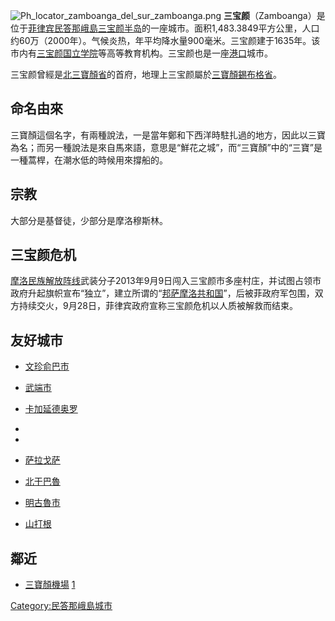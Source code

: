 {{Unreferenced|time=2021-02-05T06:39:22+00:00}}
[[File:Ph_locator_zamboanga_del_sur_zamboanga.png|right]]
'''三宝颜'''（Zamboanga）是位于[[菲律宾|菲律宾]][[棉兰老岛|民答那峨]][[三宝颜半岛|島三宝颜半岛]]的一座城市。面积1,483.3849平方公里，人口约60万（2000年）。气候炎热，年平均降水量900毫米。三宝颜建于1635年。该市内有[[三宝颜国立学院|三宝颜国立学院]]等高等教育机构。三宝颜也是一座[[港口|港口]]城市。

三宝颜曾經是[[北三寶顏省|北三寶顏省]]的首府，地理上三宝颜屬於[[三寶顏錫布格省|三寶顏錫布格省]]。

==命名由來==
三寶顏這個名字，有兩種說法，一是當年鄭和下西洋時駐扎過的地方，因此以三寶為名；而另一種說法是來自馬來語，意思是“鮮花之城”，而“三寶顏”中的“三寶”是一種蒿桿，在潮水低的時候用來撐船的。

==宗教==
大部分是基督徒，少部分是摩洛穆斯林。

==三宝颜危机==
[[摩洛民族解放阵线|摩洛民族解放阵线]]武装分子2013年9月9日闯入三宝颜市多座村庄，并试图占领市政府升起旗帜宣布“独立”，建立所谓的“[[邦萨摩洛共和国|邦萨摩洛共和国]]”，后被菲政府军包围，双方持续交火，9月28日，菲律宾政府宣称三宝颜危机以人质被解救而结束。

==友好城市==
* {{PHL}}[[文珍俞巴市|文珍俞巴市]]
* {{PHL}}[[武端市|武端市]]
* {{PHL}}[[卡加延德奥罗|卡加延德奥罗]]
* {{PHL}}{{tsl|en|Dipolog|}}
* {{PHL}}{{tsl|en|Trece Martires|}}
* {{ESP}}[[萨拉戈萨|萨拉戈萨]]
* {{IDN}}[[北干巴魯|北干巴魯]]
* {{IDN}}[[明古魯市|明古魯市]]
* {{MAL}}[[山打根|山打根]]

==鄰近==
{{commonscat}}
*[[三寶顏機場|三寶顏機場]]  [https://archive.is/20121222082754/http://news.rti.org.tw/index_newsContent.aspx?nid=253070&id=7&id2=2]

{{coord|display=title}}
{{normdaten}}
{{DEFAULTSORT:zamboanga}}

[[Category:民答那峨島城市|Category:民答那峨島城市]]
{{Philippines-geo-stub}}